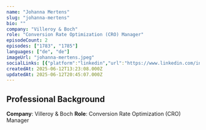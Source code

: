 ```yaml
---
name: "Johanna Mertens"
slug: "johanna-mertens"
bio: ""
company: "Villeroy & Boch"
role: "Conversion Rate Optimization (CRO) Manager"
episodeCount: 2
episodes: ["1783", "1785"]
languages: ["de", "de"]
imageUrl: "johanna-mertens.jpeg"
socialLinks: [{"platform":"linkedin","url":"https://www.linkedin.com/in/johanna-mertens-7a0522154/"}]
createdAt: 2025-06-12T13:23:08.000Z
updatedAt: 2025-06-12T20:45:07.000Z
---
```


## Professional Background

**Company**: Villeroy & Boch
**Role**: Conversion Rate Optimization (CRO) Manager
